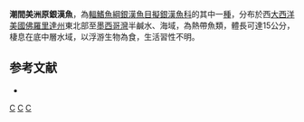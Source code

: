 {{Speciesbox 
| image = Menidia peninsulae.jpg
| status = LC
| status_system = IUCN3.1
| taxon = Menidia peninsulae
| authority =  [[Goode|Goode]] & [[Bean|Bean]], 1879
| synonyms = *''Chirostoma peninsulae'',Goode & Bean, 1879
}}
'''潮間美洲原銀漢魚'''，為[[輻鰭魚綱|輻鰭魚綱]][[銀漢魚目|銀漢魚目]][[擬銀漢魚科|擬銀漢魚科]]的其中一[[種|種]]，分布於西[[大西洋|大西洋]][[美國|美國]][[佛羅里達州|佛羅里達州]]東北部至[[墨西哥灣|墨西哥灣]]半鹹水、海域，為熱帶魚類，體長可達15公分，棲息在底中層水域，以浮游生物為食，生活習性不明。

==参考文献==
*{{FishBase_species|genus=Menidia|species=peninsulae|year=2016|month=3}}

{{Taxonbar|from=Q2393868}}

[[Category:食用魚|C]]
[[Category:美洲原銀漢魚屬|C]]
[[Category:1879年描述的鱼类|C]]

{{魚類小作品}}
